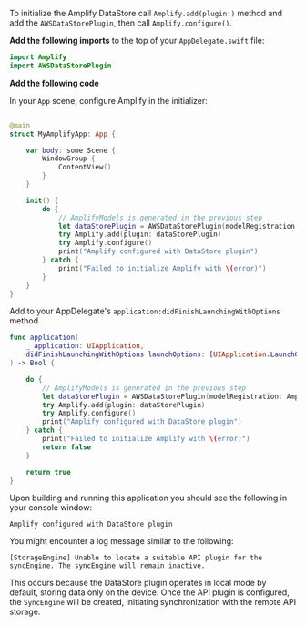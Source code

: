 To initialize the Amplify DataStore call `Amplify.add(plugin:)` method and add the `AWSDataStorePlugin`, then call `Amplify.configure()`.

**Add the following imports** to the top of your `AppDelegate.swift` file:

```swift
import Amplify
import AWSDataStorePlugin
```

**Add the following code**

<BlockSwitcher>

<Block name="SwiftUI">

In your `App` scene, configure Amplify in the initializer:

```swift

@main
struct MyAmplifyApp: App {

    var body: some Scene {
        WindowGroup {
            ContentView()
        }
    }

    init() {
        do {
            // AmplifyModels is generated in the previous step
            let dataStorePlugin = AWSDataStorePlugin(modelRegistration: AmplifyModels())
            try Amplify.add(plugin: dataStorePlugin)
            try Amplify.configure()
            print("Amplify configured with DataStore plugin")
        } catch {
            print("Failed to initialize Amplify with \(error)")
        }
    }
}
```

</Block>

<Block name="UIKit">

Add to your AppDelegate's `application:didFinishLaunchingWithOptions` method

```swift
func application(
    _ application: UIApplication,
    didFinishLaunchingWithOptions launchOptions: [UIApplication.LaunchOptionsKey: Any]?
) -> Bool {

    do {
        // AmplifyModels is generated in the previous step
        let dataStorePlugin = AWSDataStorePlugin(modelRegistration: AmplifyModels())
        try Amplify.add(plugin: dataStorePlugin)
        try Amplify.configure()
        print("Amplify configured with DataStore plugin")
    } catch {
        print("Failed to initialize Amplify with \(error)")
        return false
    }

    return true
}
```

</Block>

</BlockSwitcher>
Upon building and running this application you should see the following in your console window:

```console
Amplify configured with DataStore plugin
```

<Callout info>

You might encounter a log message similar to the following:

`[StorageEngine] Unable to locate a suitable API plugin for the syncEngine. The syncEngine will remain inactive.`

This occurs because the DataStore plugin operates in local mode by default, storing data only on the device. Once the API plugin is configured, the `SyncEngine` will be created, initiating synchronization with the remote API storage.

</Callout>
